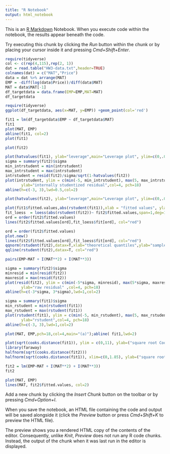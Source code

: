 ```yaml
---
title: "R Notebook"
output: html_notebook
---
```


This is an [R Markdown](http://rmarkdown.rstudio.com) Notebook. When you execute code within the notebook, the results appear beneath the code. 

Try executing this chunk by clicking the *Run* button within the chunk or by placing your cursor inside it and pressing *Cmd+Shift+Enter*. 

```r
require(tidyverse)
col <- c(rep(4,115),rep(2, 1))
dat = read.table("HW3-data.txt",header=TRUE) 
colnames(dat) = c("MAT","Price")
data = dat %>% arrange(MAT)
EMP = -diff(log(data$Price))/diff(data$MAT) 
MAT = data$MAT[-1]
df_targetdata = data.frame(EMP=EMP,MAT=MAT)
df_targetdata
```


```r
require(tidyverse)
ggplot(df_targetdata, aes(x=MAT, y=EMP)) +geom_point(col='red')
```

```r
fit1 = lm(df_targetdata$EMP ~ df_targetdata$MAT)
fit1
plot(MAT, EMP)
abline(fit1, col=2)
plot(fit1)
```

```r
plot(fit2)
```

```r
plot(hatvalues(fit1), ylab="leverage",main="Leverage plot", ylim=c(0,.05))
sigma = summary(fit2)$sigma
min_intrstudent = min(intrstudent)
max_intrstudent = max(intrstudent)
intrstudent = resid(fit2)/sigma/sqrt(1-hatvalues(fit2))
plot(intrstudent, ylim = c(min(-5, min_intrstudent), max(5, max_intrstudent)),
       ylab="internally studentized residual",col=4, pch=18)
abline(h=c(-3, 3),lwd=0.5,col=2)
```

```r
plot(hatvalues(fit2), ylab="leverage",main="Leverage plot", ylim=c(0,.05))
```


```r
plot(fit1$fitted.values,abs(rstudent(fit1)),xlab = "fitted values", ylab = "abs(rstudent)")
fit_loess  = loess(abs(rstudent(fit2))~ fit2$fitted.values,span=1,deg=1)
ord = order(fit2$fitted.values)
lines(fit2$fitted.values[ord],fit_loess$fit[ord], col="red")
```

```r
ord = order(fit2$fitted.values)
plot.new()
lines(fit2$fitted.values[ord],fit_loess$fit[ord], col="red")
qqnorm(rstudent(fit2),datax=T,xlab="theoretical quantiles",ylab="sample quantiles of rstudent")
qqline(rstudent(fit2),datax=T, col="red")
```

```r
pairs(EMP~MAT + I(MAT**2) + I(MAT**3))
```


```r
sigma = summary(fit2)$sigma
minresid = min(resid(fit2))
maxresid = max(resid(fit2))
plot(resid(fit2), ylim = c(min(-5*sigma, minresid), max(5*sigma, maxresid)),
       ylab="raw residual" ,col=4, pch=18)
abline(h=c(-3*sigma, 3*sigma),lwd=1,col=2)
```


```r
sigma = summary(fit1)$sigma
min_rstudent = min(rstudent(fit1))
max_rstudent = max(rstudent(fit1))
plot(rstudent(fit1), ylim = c(min(-5, min_rstudent), max(5, max_rstudent)),
       ylab="rstudent",col=4, pch=18)
abline(h=c(-3, 3),lwd=1,col=2)
```



```r
plot(MAT, EMP,pch=18,col=4,main="(a)");abline( fit1,lwd=2)
```


```r
plot(sqrt(cooks.distance(fit1)), ylim = c(0,11), ylab=("square root Cook's D"),col=col, pch=18)
library(faraway) 
halfnorm(sqrt(cooks.distance(fit2)))
halfnorm(sqrt(cooks.distance(fit1)), xlim=c(0,1.85), ylab=("square root Cook's D"))
```


```r
fit2 = lm(EMP~MAT + I(MAT**2) + I(MAT**3))
fit2
```

```r
plot(MAT, EMP)
lines(MAT, fit2$fitted.values, col=2)
```


Add a new chunk by clicking the *Insert Chunk* button on the toolbar or by pressing *Cmd+Option+I*.

When you save the notebook, an HTML file containing the code and output will be saved alongside it (click the *Preview* button or press *Cmd+Shift+K* to preview the HTML file). 

The preview shows you a rendered HTML copy of the contents of the editor. Consequently, unlike *Knit*, *Preview* does not run any R code chunks. Instead, the output of the chunk when it was last run in the editor is displayed.


